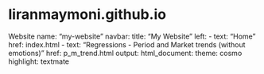 # liranmaymoni.github.io
Website
 name: "my-website"
navbar:
  title: "My Website"
  left:
    - text: "Home"
      href: index.html
    - text: "Regressions - Period and Market trends (without emotions)"
      href: p_m_trend.html
output:
  html_document:
    theme: cosmo
    highlight: textmate
